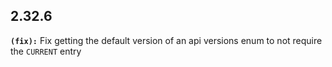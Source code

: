 ## 2.32.6
**`(fix):`** Fix getting the default version of an api versions enum to not require the `CURRENT` entry


